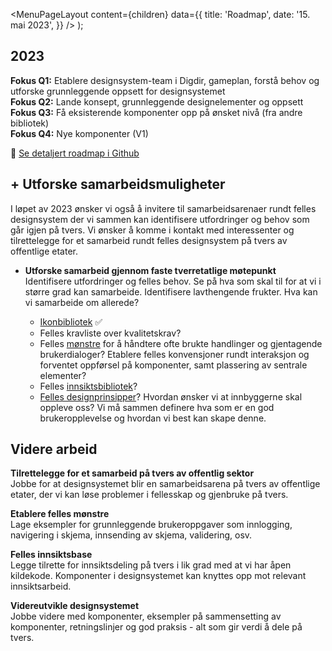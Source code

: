 
<Meta
  title='Roadmap'
  description='Beskrivelse'
/>

  <MenuPageLayout
    content={children}
    data={{
      title: 'Roadmap',
      date: '15. mai 2023',
    }}
  />
);

## 2023

**Fokus Q1:** Etablere designsystem-team i Digdir, gameplan, forstå behov og utforske grunnleggende oppsett for designsystemet \
**Fokus Q2:** Lande konsept, grunnleggende designelementer og oppsett \
**Fokus Q3:** Få eksisterende komponenter opp på ønsket nivå (fra andre bibliotek) \
**Fokus Q4:** Nye komponenter (V1)

🧭 [Se detaljert roadmap i Github](https://github.com/digdir/designsystem/issues/468)

## + Utforske samarbeidsmuligheter

I løpet av 2023 ønsker vi også å invitere til samarbeidsarenaer rundt felles designsystem der vi sammen kan identifisere utfordringer og behov som går igjen på tvers.
Vi ønsker å komme i kontakt med interessenter og tilrettelegge for et samarbeid rundt felles designsystem på tvers av offentlige etater.

- **Utforske samarbeid gjennom faste tverretatlige møtepunkt** \
   Identifisere utfordringer og felles behov. Se på hva som skal til for at vi i større grad kan samarbeide. Identifisere lavthengende frukter. Hva kan vi samarbeide om allerede?

  - [Ikonbibliotek](../designelementer/ikoner) ✅
  - Felles kravliste over kvalitetskrav?
  - Felles [mønstre](/monstre) for å håndtere ofte brukte handlinger og gjentagende brukerdialoger? Etablere felles konvensjoner rundt interaksjon og forventet oppførsel på komponenter, samt plassering av sentrale elementer?
  - Felles [innsiktsbibliotek](/god-praksis/brukerinnsikt/felles-innsiktsbase)?
  - [Felles designprinsipper](http://localhost:3000/grunnleggende/introduksjon/designprinsipper)? Hvordan ønsker vi at innbyggerne skal oppleve oss? Vi må sammen definere hva som er en god brukeropplevelse og hvordan vi best kan skape denne.

## Videre arbeid

**Tilrettelegge for et samarbeid på tvers av offentlig sektor**<br/>
Jobbe for at designsystemet blir en samarbeidsarena på tvers av offentlige etater, der vi kan løse problemer i fellesskap og gjenbruke på tvers.

**Etablere felles mønstre**<br/>
Lage eksempler for grunnleggende brukeroppgaver som innlogging, navigering i skjema, innsending av skjema, validering, osv.

**Felles innsiktsbase**<br/>
Legge tilrette for innsiktsdeling på tvers i lik grad med at vi har åpen kildekode. Komponenter i designsystemet kan knyttes opp mot relevant innsiktsarbeid.

**Videreutvikle designsystemet**<br/>
Jobbe videre med komponenter, eksempler på sammensetting av komponenter, retningslinjer og god praksis - alt som gir verdi å dele på tvers.<br/>
